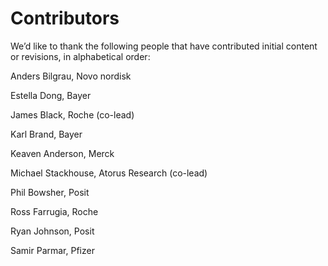 # Contributors

We'd like to thank the following people that have contributed 
initial content or revisions, in alphabetical order:

Anders Bilgrau, Novo nordisk 

Estella Dong, Bayer 

James Black, Roche (co-lead) 

Karl Brand, Bayer 

Keaven Anderson, Merck 

Michael Stackhouse, Atorus Research (co-lead) 

Phil Bowsher, Posit

Ross Farrugia, Roche

Ryan Johnson, Posit

Samir Parmar, Pfizer